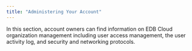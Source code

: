 ```yaml
---
title: "Administering Your Account"
---
```


In this section, account owners can find information on EDB Cloud organization management including user access management, the user activity log, and security and networking protocols.
